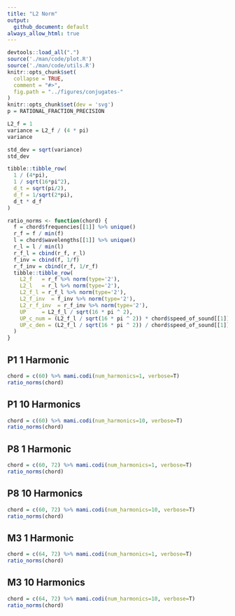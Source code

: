 ```yaml
---
title: "L2 Norm"
output:
  github_document: default
always_allow_html: true
---
```

```r
devtools::load_all(".")
source('./man/code/plot.R')
source('./man/code/utils.R')
knitr::opts_chunk$set(
  collapse = TRUE,
  comment = "#>",
  fig.path = "../figures/conjugates-"
)
knitr::opts_chunk$set(dev = 'svg')
p = RATIONAL_FRACTION_PRECISION
```

```r
L2_f = 1 
variance = L2_f / (4 * pi)
variance
```

```r
std_dev = sqrt(variance)
std_dev
```

```r
tibble::tibble_row(
  1 / (4*pi),
  1 / sqrt(16*pi^2),
  d_t = sqrt(pi/2),
  d_f = 1/sqrt(2*pi),
  d_t * d_f
)
```

```r
ratio_norms <- function(chord) {
  f = chord$frequencies[[1]] %>% unique()
  r_f = f / min(f)
  l = chord$wavelengths[[1]] %>% unique()
  r_l = l / min(l)
  r_f_l = cbind(r_f, r_l)
  f_inv = cbind(f, 1/f)
  r_f_inv = cbind(r_f, 1/r_f)
  tibble::tibble_row(
    L2_f   = r_f %>% norm(type='2'),
    L2_l   = r_l %>% norm(type='2'),
    L2_f_l = r_f_l %>% norm(type='2'),
    L2_f_inv  = f_inv %>% norm(type='2'),
    L2_r_f_inv  = r_f_inv %>% norm(type='2'),
    UP     = L2_f_l / sqrt(16 * pi ^ 2),
    UP_c_num = (L2_f_l / sqrt(16 * pi ^ 2)) * chord$speed_of_sound[[1]],
    UP_c_den = (L2_f_l / sqrt(16 * pi ^ 2)) / chord$speed_of_sound[[1]]
  )
}
```

## P1 1 Harmonic

```r
chord = c(60) %>% mami.codi(num_harmonics=1, verbose=T)
ratio_norms(chord)
```

## P1 10 Harmonics

```r
chord = c(60) %>% mami.codi(num_harmonics=10, verbose=T)
ratio_norms(chord)
```

## P8 1 Harmonic

```r
chord = c(60, 72) %>% mami.codi(num_harmonics=1, verbose=T)
ratio_norms(chord)
```

## P8 10 Harmonics

```r
chord = c(60, 72) %>% mami.codi(num_harmonics=10, verbose=T)
ratio_norms(chord)
```

## M3 1 Harmonic

```r
chord = c(64, 72) %>% mami.codi(num_harmonics=1, verbose=T)
ratio_norms(chord)
```

## M3 10 Harmonics

```r
chord = c(64, 72) %>% mami.codi(num_harmonics=10, verbose=T)
ratio_norms(chord)
```
